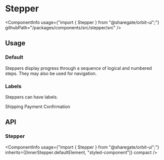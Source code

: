 
<Meta
    title="Components/Stepper"
    id="stepper"
/>

# Stepper

<ComponentInfo
    usage={"import { Stepper } from \"@sharegate/orbit-ui\";"}
    githubPath="/packages/components/src/stepper/src"
/>

## Usage

### Default

Steppers display progress through a sequence of logical and numbered steps. They may also be used for navigation.

<Preview>
    <Story name="default">
        <Stepper selectedKey="2">
            <Item key="1" />
            <Item key="2" />
            <Item key="3" />
        </Stepper>
    </Story>
</Preview>

### Labels

Steppers can have labels.

<Preview>
    <Story name="label">
        <Stepper selectedKey="Payment">
            <Item key="Shipping">Shipping</Item>
            <Item key="Payment">Payment</Item>
            <Item key="Confirmation">Confirmation</Item>
        </Stepper>
    </Story>
</Preview>

## API

### Stepper

<ComponentInfo
    usage={"import { Stepper } from \"@sharegate/orbit-ui\";"}
    inherits={[InnerStepper.defaultElement, "styled-component"]}
    compact
/>

<ArgsTable of={InnerStepper} sort="alpha" />
